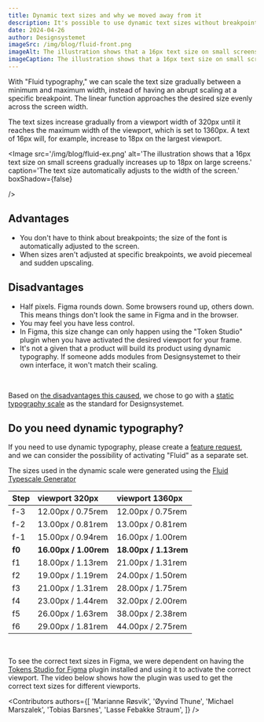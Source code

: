 ```yaml
---
title: Dynamic text sizes and why we moved away from it
description: It's possible to use dynamic text sizes without breakpoints
date: 2024-04-26
author: Designsystemet
imageSrc: /img/blog/fluid-front.png
imageAlt: The illustration shows that a 16px text size on small screens gradually increases up to 18px on large screens.
imageCaption: The illustration shows that a 16px text size on small screens gradually increases up to 18px on large screens.
---
```


With "Fluid typography," we can scale the text size gradually between a minimum and maximum width, instead of having an abrupt scaling at a specific breakpoint. The linear function approaches the desired size evenly across the screen width.

The text sizes increase gradually from a viewport width of 320px until it reaches the maximum width of the viewport, which is set to 1360px. A text of 16px will, for example, increase to 18px on the largest viewport.

<Image
  src='/img/blog/fluid-ex.png'
  alt='The illustration shows that a 16px text size on small screens gradually increases up to 18px on large screens.'
  caption='The text size automatically adjusts to the width of the screen.'
  boxShadow={false}
  
/>

## Advantages

- You don't have to think about breakpoints; the size of the font is automatically adjusted to the screen.
- When sizes aren't adjusted at specific breakpoints, we avoid piecemeal and sudden upscaling.

## Disadvantages

- Half pixels. Figma rounds down. Some browsers round up, others down. This means things don't look the same in Figma and in the browser.
- You may feel you have less control.
- In Figma, this size change can only happen using the "Token Studio" plugin when you have activated the desired viewport for your frame.
- It's not a given that a product will build its product using dynamic typography. If someone adds modules from Designsystemet to their own interface, it won't match their scaling.

<br />

Based on [the disadvantages this caused](https://github.com/digdir/designsystemet/issues/1444), we chose to go with a [static typography scale](/en/fundamentals/design-elements/typography#text-size) as the standard for Designsystemet.

## Do you need dynamic typography?

If you need to use dynamic typography, please create a [feature request](https://github.com/digdir/designsystemet/issues/new?assignees=&labels=%F0%9F%92%A1feature+request%2Cneeds+prioritization%E2%9D%97%EF%B8%8F&projects=&template=2feature_request.yml), and we can consider the possibility of activating "Fluid" as a separate set.

The sizes used in the dynamic scale were generated using the [Fluid Typescale Generator](https://fluid-tokenization.vercel.app/)

| Step   | viewport 320px        | viewport 1360px       |
| :----- | :-------------------- | :-------------------- |
| f-3    | 12.00px / 0.75rem     | 12.00px / 0.75rem     |
| f-2    | 13.00px / 0.81rem     | 13.00px / 0.81rem     |
| f-1    | 15.00px / 0.94rem     | 16.00px / 1.00rem     |
| **f0** | **16.00px / 1.00rem** | **18.00px / 1.13rem** |
| f1     | 18.00px / 1.13rem     | 21.00px / 1.31rem     |
| f2     | 19.00px / 1.19rem     | 24.00px / 1.50rem     |
| f3     | 21.00px / 1.31rem     | 28.00px / 1.75rem     |
| f4     | 23.00px / 1.44rem     | 32.00px / 2.00rem     |
| f5     | 26.00px / 1.63rem     | 38.00px / 2.38rem     |
| f6     | 29.00px / 1.81rem     | 44.00px / 2.75rem     |

<br />

To see the correct text sizes in Figma, we were dependent on having the [Tokens Studio for Figma](https://docs.tokens.studio/) plugin installed and using it to activate the correct viewport. The video below shows how the plugin was used to get the correct text sizes for different viewports.

<ResponsiveIframe
  src='/img/fluid-text-size.mp4'
  title='Screen recording of Figma showing how the size and spacing of text becomes smaller in a smaller viewport'
  frameBorder='0'
  allow='autoplay; fullscreen; picture-in-picture'
  allowFullScreen
  aspectRatio='16-9'
/>

<Contributors
  authors={[
    'Marianne Røsvik',
    'Øyvind Thune',
    'Michael Marszalek',
    'Tobias Barsnes',
    'Lasse Febakke Straum',
  ]}
/>
